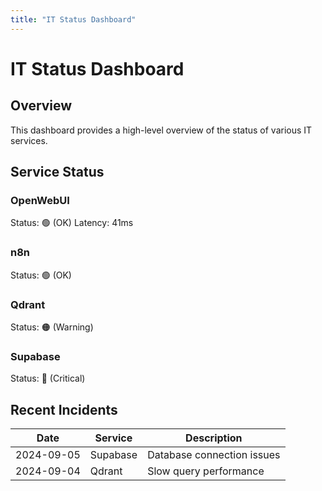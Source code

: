 ```yaml
---
title: "IT Status Dashboard"
---
```


# IT Status Dashboard

## Overview

This dashboard provides a high-level overview of the status of various IT services.

## Service Status

### OpenWebUI
Status: 🟢 (OK)
Latency: 41ms

### n8n
Status: 🟢 (OK)

### Qdrant
Status: 🟠 (Warning)

### Supabase
Status: 🔴 (Critical)

## Recent Incidents

| Date       | Service   | Description |
|------------|-----------|-------------|
| 2024-09-05 | Supabase  | Database connection issues |
| 2024-09-04 | Qdrant    | Slow query performance |
